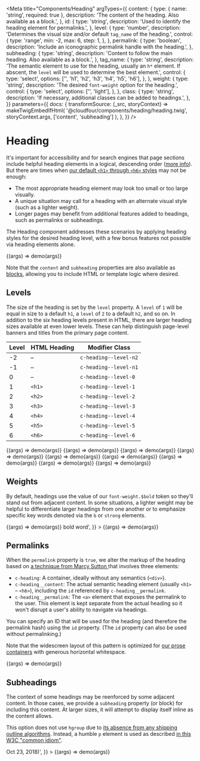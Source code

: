 
<Meta
  title="Components/Heading"
  argTypes={{
    content: {
      type: { name: 'string', required: true },
      description: 'The content of the heading. Also available as a block.',
    },
    id: {
      type: 'string',
      description: 'Used to identify the heading element for permalinks.',
    },
    level: {
      type: 'number',
      description:
        'Determines the visual size and/or default `tag_name` of the heading.',
      control: {
        type: 'range',
        min: -2,
        max: 6,
        step: 1,
      },
    },
    permalink: {
      type: 'boolean',
      description: 'Include an iconographic permalink handle with the heading.',
    },
    subheading: {
      type: 'string',
      description:
        'Content to follow the main heading. Also available as a block.',
    },
    tag_name: {
      type: 'string',
      description:
        'The semantic element to use for the heading, usually an `h*` element. If abscent, the `level` will be used to determine the best element.',
      control: {
        type: 'select',
        options: ['', 'h1', 'h2', 'h3', 'h4', 'h5', 'h6'],
      },
    },
    weight: {
      type: 'string',
      description: 'The desired `font-weight` option for the heading.',
      control: {
        type: 'select',
        options: ['', 'light'],
      },
    },
    class: {
      type: 'string',
      description: 'If necessary, additional classes can be added to headings.',
    },
  }}
  parameters={{
    docs: {
      transformSource: (_src, storyContext) =>
        makeTwigEmbedIfHtml(
          '@cloudfour/components/heading/heading.twig',
          storyContext.args,
          ['content', 'subheading']
        ),
    },
  }}
/>

# Heading

It's important for accessibility and for search engines that page sections include helpful heading elements in a logical, descending order ([more info](https://dequeuniversity.com/assets/html/jquery-summit/html5/slides/headings.html)). But there are times when [our default `<h1>` through `<h6>` styles](/docs/design-typography--headings) may not be enough:

- The most appropriate heading element may look too small or too large visually.
- A unique situation may call for a heading with an alternate visual style (such as a lighter weight).
- Longer pages may benefit from additional features added to headings, such as permalinks or subheadings.

The Heading component addresses these scenarios by applying heading styles for the desired heading level, with a few bonus features not possible via heading elements alone.

<Canvas>
  <Story name="Example" args={{ content: 'Hello world', level: 1 }}>
    {(args) => demo(args)}
  </Story>
</Canvas>

<ArgsTable story="Example" />

Note that the `content` and `subheading` properties are also available as [blocks](https://twig.symfony.com/doc/3.x/tags/block.html), allowing you to include HTML or template logic where desired.

## Levels

The size of the heading is set by the `level` property. A `level` of `1` will be equal in size to a default `h1`, a `level` of `2` to a default `h2`, and so on. In addition to the six heading levels present in HTML, there are larger heading sizes available at even lower levels. These can help distinguish page-level banners and titles from the primary page content.

| Level | HTML Heading | Modifier Class        |
| ----- | ------------ | --------------------- |
| -2    | –            | `c-heading--level-n2` |
| -1    | –            | `c-heading--level-n1` |
| 0     | –            | `c-heading--level-0`  |
| 1     | `<h1>`       | `c-heading--level-1`  |
| 2     | `<h2>`       | `c-heading--level-2`  |
| 3     | `<h3>`       | `c-heading--level-3`  |
| 4     | `<h4>`       | `c-heading--level-4`  |
| 5     | `<h5>`       | `c-heading--level-5`  |
| 6     | `<h6>`       | `c-heading--level-6`  |

<Canvas isColumn>
  <Story name="Level Minus 2" args={{ level: -2, content: 'Level -2' }}>
    {(args) => demo(args)}
  </Story>
  <Story name="Level Minus 1" args={{ level: -1, content: 'Level -1' }}>
    {(args) => demo(args)}
  </Story>
  <Story name="Level 0" args={{ level: 0, content: 'Level 0' }}>
    {(args) => demo(args)}
  </Story>
  <Story name="Level 1" args={{ level: 1, content: 'Level 1' }}>
    {(args) => demo(args)}
  </Story>
  <Story name="Level 2" args={{ level: 2, content: 'Level 2' }}>
    {(args) => demo(args)}
  </Story>
  <Story name="Level 3" args={{ level: 3, content: 'Level 3' }}>
    {(args) => demo(args)}
  </Story>
  <Story name="Level 4" args={{ level: 4, content: 'Level 4' }}>
    {(args) => demo(args)}
  </Story>
  <Story name="Level 5" args={{ level: 5, content: 'Level 5' }}>
    {(args) => demo(args)}
  </Story>
  <Story name="Level 6" args={{ level: 6, content: 'Level 6' }}>
    {(args) => demo(args)}
  </Story>
</Canvas>

## Weights

By default, headings use the value of our `font-weight.$bold` token so they'll stand out from adjacent content. In some situations, a lighter weight may be helpful to differentiate larger headings from one another or to emphasize specific key words denoted via the `b` or `strong` elements.

<Canvas isColumn>
  <Story name="Default weight" args={{ level: 1, content: 'Default weight' }}>
    {(args) => demo(args)}
  </Story>
  <Story
    name="Light weight"
    args={{
      level: 1,
      weight: 'light',
      content: 'Light weight with <b>bold</b> word',
    }}
  >
    {(args) => demo(args)}
  </Story>
</Canvas>

## Permalinks

When the `permalink` property is `true`, we alter the markup of the heading based on [a technique from Marcy Sutton ](http://codepen.io/marcysutton/pen/rLKvgZ) that involves three elements:

- `c-heading`: A container, ideally without any semantics (`<div>`).
- `c-heading__content`: The actual semantic heading element (usually `<h1>` – `<h6>`), including the `id` referenced by `c-heading__permalink`.
- `c-heading__permalink`: The `<a>` element that exposes the permalink to the user. This element is kept separate from the actual heading so it won't disrupt a user's ability to navigate via headings.

You can specify an ID that will be used for the heading (and therefore the permalink hash) using the `id` property. (The `id` property can also be used without permalinking.)

Note that the widescreen layout of this pattern is optimized for [our prose containers](/docs/objects-container--prose#prose) with generous horizontal whitespace.

<Canvas>
  <Story
    name="Permalink"
    args={{
      content: 'Hello world',
      level: 1,
      permalink: true,
      id: 'permalink-example',
    }}
  >
    {(args) => demo(args)}
  </Story>
</Canvas>

## Subheadings

The context of some headings may be reenforced by some adjacent content. In those cases, we provide a `subheading` property (or block) for including this content. At larger sizes, it will attempt to display itself inline as the content allows.

This option does not use `hgroup` due to [its absence from any shipping outline algorithms](https://developer.mozilla.org/en-US/docs/Web/HTML/Element/hgroup#usage_notes). Instead, a humble `p` element is used as described [in this W3C "common idiom"](https://www.w3.org/TR/html52/common-idioms-without-dedicated-elements.html#common-idioms-without-dedicated-elements).

<Canvas>
  <Story
    name="Subheading"
    args={{
      level: 1,
      content: 'Watch',
      subheading:
        'Smashing Conference (<time datetime="2018-10-23">Oct 23, 2018</time>)',
    }}
  >
    {(args) => demo(args)}
  </Story>
</Canvas>
